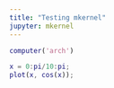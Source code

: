 ```yaml
---
title: "Testing mkernel"
jupyter: mkernel
---
```



```matlab
computer('arch')
```

```matlab
x = 0:pi/10:pi;
plot(x, cos(x));
```